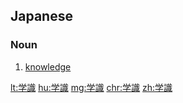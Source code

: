 {{also|学识|學識}}
==Japanese==
{{ja-kanjitab|がく|しき|yomi=on}}

===Noun===
{{ja-noun|がくしき}}
# [[knowledge]]

[[lt:学識]]
[[hu:学識]]
[[mg:学識]]
[[chr:学識]]
[[zh:学識]]